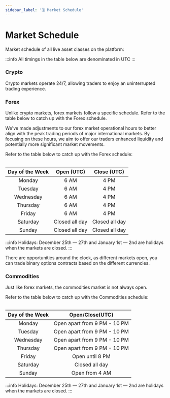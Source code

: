 ```yaml
---
sidebar_label: '🗓 Market Schedule'
---
```



# Market Schedule 
Market schedule of all live asset classes on the platform:

:::info
All timings in the table below are denominated in UTC
:::

### Crypto

Crypto markets operate 24/7, allowing traders to enjoy an uninterrupted trading experience.

### Forex

Unlike crypto markets, forex markets follow a specific schedule. Refer to the table below to catch up with the Forex schedule.

We've made adjustments to our forex market operational hours to better align with the peak trading periods of major international markets. 
By focusing on these hours, we aim to offer our traders enhanced liquidity and potentially more significant market movements.

Refer to the table below to catch up with the Forex schedule:

<div>
<table className="market-schedule-table">

|     Day of the Week    |       Open (UTC)       |       Close (UTC)      |
|:----------------------:|:----------------------:|:----------------------:|
|         Monday         |            6 AM        |           4 PM         |   
|         Tuesday        |            6 AM        |           4 PM         |  
|       Wednesday        |            6 AM        |           4 PM         |  
|        Thursday        |            6 AM        |           4 PM         |    
|         Friday         |            6 AM        |           4 PM         | 
|        Saturday        |      Closed all day    |      Closed all day    |     
|         Sunday         |      Closed all day    |      Closed all day    |       

</table>
</div>

:::info
Holidays: December 25th — 27th and January 1st — 2nd are holidays when the markets are closed.
:::

There are opportunities around the clock, as different markets open, you can trade binary options contracts based on the different currencies.

### Commodities

Just like forex markets, the commodities market is not always open. 

Refer to the table below to catch up with the Commodities schedule:

<div>
<table className="market-schedule-table">

|     Day of the Week    |               Open/Close(UTC)              |
|:----------------------:|:------------------------------------------:|
|         Monday         |        Open apart from 9 PM - 10 PM        | 
|         Tuesday        |        Open apart from 9 PM - 10 PM        | 
|       Wednesday        |        Open apart from 9 PM - 10 PM        | 
|        Thursday        |        Open apart from 9 PM - 10 PM        |    
|         Friday         |                Open until 8 PM             | 
|        Saturday        |                 Closed all day             |     
|         Sunday         |                Open from 4 AM              |      

</table>
</div>

:::info
Holidays: December 25th — 27th and January 1st — 2nd are holidays when the markets are closed.
:::
